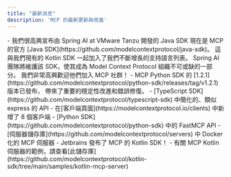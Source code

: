 ```yaml
---
title: "最新消息"
description: 'MCP 的最新更新與改進'
---
```


<Update label="2025-02-14" description="Java SDK 發布">
  - 我們很高興宣布由 Spring AI at VMware Tanzu 開發的 Java SDK 現在是 MCP 的官方 [Java SDK](https://github.com/modelcontextprotocol/java-sdk)。
    這與我們現有的 Kotlin SDK 一起加入了我們不斷增長的支持語言列表。
    Spring AI 團隊將維護該 SDK，使其成為 Model Context Protocol 組織不可或缺的一部分。
    我們非常高興歡迎他們加入 MCP 社群！
</Update>

<Update label="2025-01-27" description="Python SDK 1.2.1">
  - MCP Python SDK 的 [1.2.1](https://github.com/modelcontextprotocol/python-sdk/releases/tag/v1.2.1) 版本已發布，
    帶來了重要的穩定性改進和錯誤修復。
</Update>
<Update label="2025-01-18" description="SDK 和伺服器改進">
  - [TypeScript SDK](https://github.com/modelcontextprotocol/typescript-sdk) 中簡化的、類似 express 的 API
  - 在[客戶端頁面](https://modelcontextprotocol.io/clients) 中新增了 8 個客戶端
</Update>

<Update label="2025-01-03" description="SDK 和伺服器改進">
  - [Python SDK](https://github.com/modelcontextprotocol/python-sdk) 中的 FastMCP API
  - [伺服器儲存庫](https://github.com/modelcontextprotocol/servers) 中 Docker 化的 MCP 伺服器
</Update>

<Update label="2024-12-21" description="Kotlin SDK 發布">
  - Jetbrains 發布了 MCP 的 Kotlin SDK！
  - 有關 MCP Kotlin 伺服器的範例，請查看[此儲存庫](https://github.com/modelcontextprotocol/kotlin-sdk/tree/main/samples/kotlin-mcp-server)
</Update>